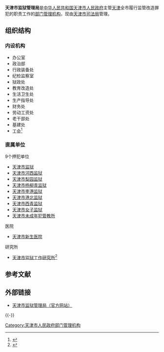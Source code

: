 {{Infobox PRCG
|机构名称=天津市监狱管理局
|标志1=Red star.svg
|标志1说明=[[s:国务院关于国家行政机关和企业事业单位社会团体印章管理的规定|1999年规定]]：[[印章|印章]][[直径|直径]]?厘米，中央刊[[五角星|五角星]]。
|职位1=局长、党委书记
|人员1=王　洪
|业务上级机构=[[司法部监狱管理局|司法部监狱管理局]]
|组织上级机构=[[天津市司法局|天津市司法局]]
|机构类型=[[天津市人民政府部门管理机构|天津市人民政府部门管理机构]]
|行政级别=副地厅级
|时期1=?-1995
|机构1=[[天津市劳动改造工作管理局|天津市劳动改造工作管理局]]
|时期2=1995-
|机构2='''天津市监狱管理局'''
|地址1=[[天津市|天津市]][[南开区|南开区]]南门外大街228号
|官网=[http://www.tjsf.gov.cn/jygz/ 天津司法行政网--监狱工作]
|a=[[天津市劳动教养工作管理局|天津市劳动教养工作管理局]]
}}

'''天津市监狱管理局'''是[[中华人民共和国|中华人民共和国]][[天津市人民政府|天津市人民政府]]主管[[天津市|天津]]全市履行监管改造罪犯的职责工作的[[天津市人民政府部门管理机构|部门管理机构]]，现由[[天津市司法局|天津市司法局]]管理。

==组织结构==
===内设机构===
*办公室
*政治部
*行政装备处
*纪检监察室
*狱政处
*教育改造处
*生活卫生处
*生产指导处
*财务处
*劳动工资处
*老干部处
*基建处
*工会<ref>{{Cite web |url=http://www.tjlsj.gov.cn/articleShow.aspx?id=3&type=sub&subName=%E5%86%85%E8%AE%BE%E6%9C%BA%E6%9E%84 |title=天津市监狱管理局职能处室 |access-date=2010-02-18 |archive-date=2009-07-19 |archive-url=https://web.archive.org/web/20090719013944/http://www.tjlsj.gov.cn/articleShow.aspx?id=3&type=sub&subName=%E5%86%85%E8%AE%BE%E6%9C%BA%E6%9E%84 |dead-url=yes }}</ref>

===直属单位===
;9个押犯单位
*[[天津市监狱|天津市监狱]]
*[[天津市河西监狱|天津市河西监狱]]
*[[天津市梨园监狱|天津市梨园监狱]]
*[[天津市杨柳青监狱|天津市杨柳青监狱]]
*[[天津市李港监狱|天津市李港监狱]]
*[[天津市港北监狱|天津市港北监狱]]
*[[天津市西青监狱|天津市西青监狱]]
*[[天津市女子监狱|天津市女子监狱]]
*[[天津市未成年犯管教所|天津市未成年犯管教所]]

;医院
*[[天津市新生医院|天津市新生医院]]

;研究所
*[[天津市监狱工作研究所|天津市监狱工作研究所]]<ref>{{Cite web |url=http://www.tjsf.gov.cn/jygz/system/2005/10/08/000001939.shtml |title=天津市监狱管理局下属单位 |access-date=2010-02-18 |archive-date=2009-06-26 |archive-url=https://web.archive.org/web/20090626151600/http://www.tjsf.gov.cn/jygz/system/2005/10/08/000001939.shtml |dead-url=yes }}</ref>

==参考文献==
{{Reflist}}

==外部链接==
*[https://web.archive.org/web/20100820094808/http://www.tjsf.gov.cn/jygz/ 天津市监狱管理局（官方网站）]

{{-}}
{{天津市人民政府}}
{{中华人民共和国监禁}}
[[Category:天津市人民政府部门管理机构|Category:天津市人民政府部门管理机构]]